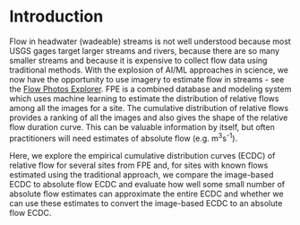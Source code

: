 # Introduction

Flow in headwater (wadeable) streams is not well understood because most USGS gages target larger streams and rivers, because there are so many smaller streams and because it is expensive to collect flow data using traditional methods. With the explosion of AI/ML approaches in science, we now have the opportunity to use imagery to estimate flow in streams - see the [Flow Photos Explorer](https://www.usgs.gov/apps/ecosheds/fpe/#/). FPE is a combined database and modeling system which uses machine learning to estimate the distribution of relative flows among all the images for a site. The cumulative distribution of relative flows provides a ranking of all the images and also gives the shape of the relative flow duration curve. This can be valuable information by itself, but often practitioners will need estimates of absolute flow (e.g. m^3^s^-1^).

Here, we explore the empirical cumulative distribution curves (ECDC) of relative flow for several sites from FPE and, for sites with known flows estimated using the traditional approach, we compare the image-based ECDC to absolute flow ECDC and evaluate how well some small number of absolute flow estimates can approximate the entire ECDC and whether we can use these estimates to convert the image-based ECDC to an absolute flow ECDC.
